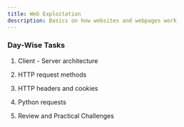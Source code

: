 ```yaml
---
title: Web Exploitation
description: Basics on how websites and webpages work
---
```


### Day-Wise Tasks


<Steps>

1.  Client - Server architecture

2.  HTTP request methods

3.  HTTP headers and cookies

4.  Python requests

5.  Review and Practical Challenges
</Steps>



